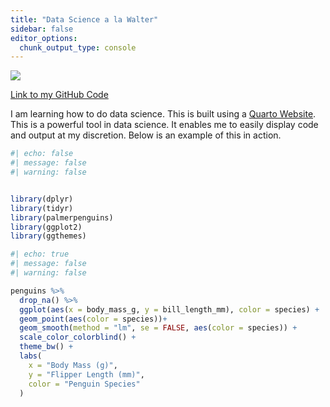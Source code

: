 ```yaml
---
title: "Data Science a la Walter"
sidebar: false
editor_options: 
  chunk_output_type: console
---
```


![](images/walterPFP.jpg){fig-align="center"}

[Link to my GitHub Code](https://github.com/ApexWookiee/wfenske05)

I am learning how to do data science. This is built using a [Quarto Website](https://quarto.org/docs/websites/). This is a powerful tool in data science. It enables me to easily display code and output at my discretion. Below is an example of this in action.

```r
#| echo: false
#| message: false
#| warning: false


library(dplyr)
library(tidyr)
library(palmerpenguins)
library(ggplot2)
library(ggthemes)
```


```r
#| echo: true
#| message: false
#| warning: false

penguins %>%
  drop_na() %>%
  ggplot(aes(x = body_mass_g, y = bill_length_mm), color = species) +
  geom_point(aes(color = species))+
  geom_smooth(method = "lm", se = FALSE, aes(color = species)) +
  scale_color_colorblind() +
  theme_bw() +
  labs(
    x = "Body Mass (g)",
    y = "Flipper Length (mm)",
    color = "Penguin Species"
  )
```
